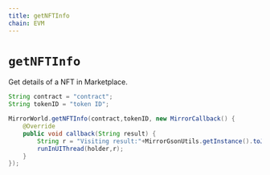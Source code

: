 ```yaml
---
title: getNFTInfo
chain: EVM
---
```


# `getNFTInfo`
Get details of a NFT in Marketplace.

```java
String contract = "contract";
String tokenID = "token ID";

MirrorWorld.getNFTInfo(contract,tokenID, new MirrorCallback() {
    @Override
    public void callback(String result) {
        String r = "Visiting result:"+MirrorGsonUtils.getInstance().toJson(result);
        runInUIThread(holder,r);
    }
});
```

